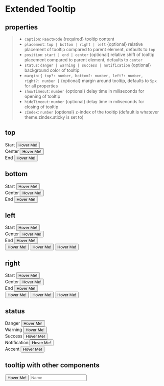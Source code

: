 
<Meta title="Components/ExtendedTooltip" component={ExtendedTooltip} />

# Extended Tooltip

## properties

> - `caption`: `ReactNode` {required} tooltip content
> - `placement`: `top | bottom | right | left` {optional} relative placement of tooltip compared to parent element, defaults to `top`
> - `position`: `start | end | center` {optional} relative shift of tooltip placement compared to parent element, defaults to `center`
> - `status`: `danger | warning | success | notification` {optional} background color of tooltip
> - `margin`: `{ top?: number, bottom?: number, left?: number, right?: number }` {optional} margin around tooltip, defaults to `5px` for all properties
> - `showTimeout`: `number` {optional} delay time in miliseconds for opening of tooltip
> - `hideTimeout`: `number` {optional} delay time in miliseconds for closing of tooltip
> - `zIndex`: `number` {optional} z-index of the tooltip (default is whatever theme.zindex.sticky is set to)

## top

<Canvas>
  <Story name="top">
    <div
      style={{
        display: "flex",
        justifyContent: "space-between",
        marginBottom: "1rem",
      }}
    >
      <div
        style={{
          display: "flex",
          flexDirection: "column",
          alignItems: "center",
        }}
      >
        <span style={{ color: "black", marginBottom: "2rem" }}>Start</span>
        <ExtendedTooltip
          caption="Lorem ipsum dolor sit amet, consectetur adipiscing elit. Vestibulum sollicitudin."
          position="start"
        >
          <button type="button">Hover Me!</button>
        </ExtendedTooltip>
      </div>
      <div
        style={{
          display: "flex",
          flexDirection: "column",
          alignItems: "center",
        }}
      >
        <span style={{ color: "black", marginBottom: "2rem" }}>Center</span>
        <ExtendedTooltip
          caption="Lorem ipsum dolor sit amet, consectetur adipiscing elit. Vestibulum sollicitudin."
          position="center"
        >
          <button type="button">Hover Me!</button>
        </ExtendedTooltip>
      </div>
      <div
        style={{
          display: "flex",
          flexDirection: "column",
          alignItems: "center",
        }}
      >
        <span style={{ color: "black", marginBottom: "2rem" }}>End</span>
        <ExtendedTooltip
          caption="Lorem ipsum dolor sit amet, consectetur adipiscing elit. Vestibulum sollicitudin."
          position="end"
        >
          <button type="button">Hover Me!</button>
        </ExtendedTooltip>
      </div>
    </div>
  </Story>
</Canvas>

## bottom

<Canvas>
  <Story name="bottom">
    <div
      style={{
        display: "flex",
        justifyContent: "space-between",
        marginBottom: "1rem",
      }}
    >
      <div
        style={{
          display: "flex",
          flexDirection: "column",
          alignItems: "center",
        }}
      >
        <span style={{ color: "black", marginBottom: "2rem" }}>Start</span>
        <ExtendedTooltip
          caption="Lorem ipsum dolor sit amet, consectetur adipiscing elit. Vestibulum sollicitudin."
          position="start"
          placement="bottom"
        >
          <button type="button">Hover Me!</button>
        </ExtendedTooltip>
      </div>
      <div
        style={{
          display: "flex",
          flexDirection: "column",
          alignItems: "center",
        }}
      >
        <span style={{ color: "black", marginBottom: "2rem" }}>Center</span>
        <ExtendedTooltip
          caption="Lorem ipsum dolor sit amet, consectetur adipiscing elit. Vestibulum sollicitudin."
          position="center"
          placement="bottom"
        >
          <button type="button">Hover Me!</button>
        </ExtendedTooltip>
      </div>
      <div
        style={{
          display: "flex",
          flexDirection: "column",
          alignItems: "center",
        }}
      >
        <span style={{ color: "black", marginBottom: "2rem" }}>End</span>
        <ExtendedTooltip
          caption="Lorem ipsum dolor sit amet, consectetur adipiscing elit. Vestibulum sollicitudin."
          position="end"
          placement="bottom"
        >
          <button type="button">Hover Me!</button>
        </ExtendedTooltip>
      </div>
    </div>
  </Story>
</Canvas>

## left

<Canvas>
  <Story name="left">
    <div
      style={{
        display: "flex",
        justifyContent: "space-between",
        marginBottom: "5rem",
      }}
    >
      <div
        style={{
          display: "flex",
          flexDirection: "column",
          alignItems: "center",
        }}
      >
        <span style={{ color: "black", marginBottom: "2rem" }}>Start</span>
        <ExtendedTooltip
          caption="Lorem ipsum dolor sit amet, consectetur adipiscing elit. Vestibulum sollicitudin."
          position="start"
          placement="left"
        >
          <button style={{ height: "5rem" }} type="button">
            Hover Me!
          </button>
        </ExtendedTooltip>
      </div>
      <div
        style={{
          display: "flex",
          flexDirection: "column",
          alignItems: "center",
        }}
      >
        <span style={{ color: "black", marginBottom: "2rem" }}>Center</span>
        <ExtendedTooltip
          caption="Lorem ipsum dolor sit amet, consectetur adipiscing elit. Vestibulum sollicitudin."
          position="center"
          placement="left"
        >
          <button style={{ height: "5rem" }} type="button">
            Hover Me!
          </button>
        </ExtendedTooltip>
      </div>
      <div
        style={{
          display: "flex",
          flexDirection: "column",
          alignItems: "center",
        }}
      >
        <span style={{ color: "black", marginBottom: "2rem" }}>End</span>
        <ExtendedTooltip
          caption="Lorem ipsum dolor sit amet, consectetur adipiscing elit. Vestibulum sollicitudin."
          position="end"
          placement="left"
        >
          <button style={{ height: "5rem" }} type="button">
            Hover Me!
          </button>
        </ExtendedTooltip>
      </div>
    </div>
    <div
      style={{
        display: "flex",
        justifyContent: "space-between",
        marginBottom: "1rem",
      }}
    >
      <ExtendedTooltip
        caption="Lorem ipsum dolor sit amet, consectetur adipiscing elit. Vestibulum sollicitudin."
        placement="left"
        position="start"
      >
        <button type="button">Hover Me!</button>
      </ExtendedTooltip>
      <ExtendedTooltip
        caption="Lorem ipsum dolor sit amet, consectetur adipiscing elit. Vestibulum sollicitudin."
        placement="left"
        position="center"
      >
        <button type="button">Hover Me!</button>
      </ExtendedTooltip>
      <ExtendedTooltip
        caption="Lorem ipsum dolor sit amet, consectetur adipiscing elit. Vestibulum sollicitudin."
        placement="left"
        position="end"
      >
        <button type="button">Hover Me!</button>
      </ExtendedTooltip>
    </div>
  </Story>
</Canvas>

## right

<Canvas>
  <Story name="right">
    <div
      style={{
        display: "flex",
        justifyContent: "space-between",
        marginBottom: "5rem",
      }}
    >
      <div
        style={{
          display: "flex",
          flexDirection: "column",
          alignItems: "center",
        }}
      >
        <span style={{ color: "black", marginBottom: "2rem" }}>Start</span>
        <ExtendedTooltip
          caption="Lorem ipsum dolor sit amet, consectetur adipiscing elit. Vestibulum sollicitudin."
          position="start"
          placement="right"
        >
          <button style={{ height: "5rem" }} type="button">
            Hover Me!
          </button>
        </ExtendedTooltip>
      </div>
      <div
        style={{
          display: "flex",
          flexDirection: "column",
          alignItems: "center",
        }}
      >
        <span style={{ color: "black", marginBottom: "2rem" }}>Center</span>
        <ExtendedTooltip
          caption="Lorem ipsum dolor sit amet, consectetur adipiscing elit. Vestibulum sollicitudin."
          position="center"
          placement="right"
        >
          <button style={{ height: "5rem" }} type="button">
            Hover Me!
          </button>
        </ExtendedTooltip>
      </div>
      <div
        style={{
          display: "flex",
          flexDirection: "column",
          alignItems: "center",
        }}
      >
        <span style={{ color: "black", marginBottom: "2rem" }}>End</span>
        <ExtendedTooltip
          caption="Lorem ipsum dolor sit amet, consectetur adipiscing elit. Vestibulum sollicitudin."
          position="end"
          placement="right"
        >
          <button style={{ height: "5rem" }} type="button">
            Hover Me!
          </button>
        </ExtendedTooltip>
      </div>
    </div>
    <div
      style={{
        display: "flex",
        justifyContent: "space-between",
        marginBottom: "1rem",
      }}
    >
      <ExtendedTooltip
        caption="Lorem ipsum dolor sit amet, consectetur adipiscing elit. Vestibulum sollicitudin."
        placement="right"
        position="start"
      >
        <button type="button">Hover Me!</button>
      </ExtendedTooltip>
      <ExtendedTooltip
        caption="Lorem ipsum dolor sit amet, consectetur adipiscing elit. Vestibulum sollicitudin."
        placement="right"
        position="center"
      >
        <button type="button">Hover Me!</button>
      </ExtendedTooltip>
      <ExtendedTooltip
        caption="Lorem ipsum dolor sit amet, consectetur adipiscing elit. Vestibulum sollicitudin."
        placement="right"
        position="end"
      >
        <button type="button">Hover Me!</button>
      </ExtendedTooltip>
    </div>
  </Story>
</Canvas>

## status

<Canvas>
  <Story name="status">
    <div
      style={{
        display: "flex",
        justifyContent: "space-between",
        marginBottom: "1rem",
      }}
    >
      <div
        style={{
          display: "flex",
          flexDirection: "column",
          alignItems: "center",
        }}
      >
        <span style={{ color: "red", marginBottom: "2rem" }}>Danger</span>
        <ExtendedTooltip
          caption="Lorem ipsum dolor sit amet, consectetur adipiscing elit. Vestibulum sollicitudin."
          status="danger"
        >
          <button type="button">Hover Me!</button>
        </ExtendedTooltip>
      </div>
      <div
        style={{
          display: "flex",
          flexDirection: "column",
          alignItems: "center",
        }}
      >
        <span style={{ color: "orange", marginBottom: "2rem" }}>Warning</span>
        <ExtendedTooltip
          caption="Lorem ipsum dolor sit amet, consectetur adipiscing elit. Vestibulum sollicitudin."
          status="warning"
        >
          <button type="button">Hover Me!</button>
        </ExtendedTooltip>
      </div>
      <div
        style={{
          display: "flex",
          flexDirection: "column",
          alignItems: "center",
        }}
      >
        <span style={{ color: "green", marginBottom: "2rem" }}>Success</span>
        <ExtendedTooltip
          caption="Lorem ipsum dolor sit amet, consectetur adipiscing elit. Vestibulum sollicitudin."
          status="success"
        >
          <button type="button">Hover Me!</button>
        </ExtendedTooltip>
      </div>
      <div
        style={{
          display: "flex",
          flexDirection: "column",
          alignItems: "center",
        }}
      >
        <span style={{ color: "blue", marginBottom: "2rem" }}>
          Notification
        </span>
        <ExtendedTooltip
          caption="Lorem ipsum dolor sit amet, consectetur adipiscing elit. Vestibulum sollicitudin."
          status="notification"
        >
          <button type="button">Hover Me!</button>
        </ExtendedTooltip>
      </div>
      <div
        style={{
          display: "flex",
          flexDirection: "column",
          alignItems: "center",
        }}
      >
        <span style={{ color: "purple", marginBottom: "2rem" }}>Accent</span>
        <ExtendedTooltip
          caption="Lorem ipsum dolor sit amet, consectetur adipiscing elit. Vestibulum sollicitudin."
          status="accent"
        >
          <button type="button">Hover Me!</button>
        </ExtendedTooltip>
      </div>
    </div>
  </Story>
</Canvas>

## tooltip with other components

<Canvas>
  <Story name="otherComponents">
    <div
      style={{
        display: "flex",
        justifyContent: "space-between",
        marginBottom: "1rem",
      }}
    >
      <ExtendedTooltip caption="Lorem ipsum dolor sit amet, consectetur adipiscing elit. Vestibulum sollicitudin.">
        <button type="button">Hover Me!</button>
      </ExtendedTooltip>
      <ExtendedTooltip caption="Lorem ipsum dolor sit amet, consectetur adipiscing elit. Vestibulum sollicitudin.">
        <SVGIcon name="help" color="primary" />
      </ExtendedTooltip>
      <ExtendedTooltip caption="Lorem ipsum dolor sit amet, consectetur adipiscing elit. Vestibulum sollicitudin.">
        <input name="Name" placeholder="Name" />
      </ExtendedTooltip>
    </div>
  </Story>
</Canvas>
